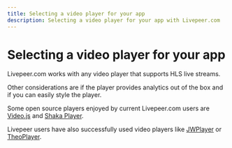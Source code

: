 ```yaml
---
title: Selecting a video player for your app
description: Selecting a video player for your app with Livepeer.com
---
```


# Selecting a video player for your app

Livepeer.com works with any video player that supports HLS live streams.

Other considerations are if the player provides analytics out of the box and if
you can easily style the player.

Some open source players enjoyed by current Livepeer.com users are
[Video.js](https://videojs.com/) and
[Shaka Player](https://opensource.google/projects/shaka-player).

Livepeer users have also successfully used video players like
[JWPlayer](https://www.jwplayer.com/) or
[TheoPlayer](https://www.theoplayer.com/).
